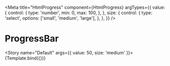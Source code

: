 
<Meta
  title="HtmlProgress"
  component={HtmlProgress}
  argTypes={{
    value: {
      control: {
        type: 'number',
        min: 0,
        max: 100,
      },
    },
    size: {
      control: {
        type: 'select',
        options: ['small', 'medium', 'large'],
      },
    },
  }}
/>


# ProgressBar

<Story name="Default" args={{ value: 50, size: 'medium' }}>
  {Template.bind({})}
</Story>

